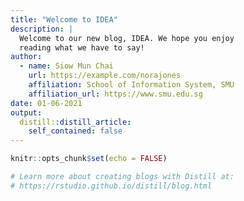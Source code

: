 ```yaml
---
title: "Welcome to IDEA"
description: |
  Welcome to our new blog, IDEA. We hope you enjoy 
  reading what we have to say!
author:
  - name: Siow Mun Chai 
    url: https://example.com/norajones
    affiliation: School of Information System, SMU
    affiliation_url: https://www.smu.edu.sg
date: 01-06-2021
output:
  distill::distill_article:
    self_contained: false
---
```


```r
knitr::opts_chunk$set(echo = FALSE)

# Learn more about creating blogs with Distill at:
# https://rstudio.github.io/distill/blog.html

```



